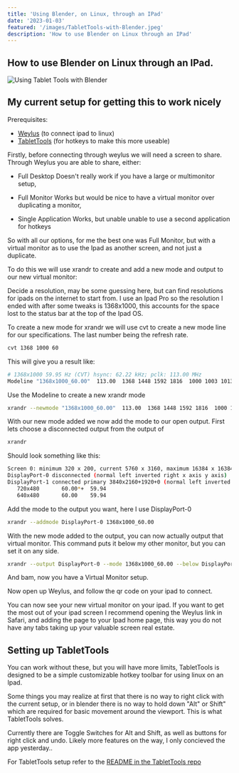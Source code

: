 ```yaml
---
title: 'Using Blender, on Linux, through an IPad'
date: '2023-01-03'
featured: '/images/TabletTools-with-Blender.jpeg'
description: 'How to use Blender on Linux through an IPad'
---
```


## How to use Blender on Linux through an IPad.

![Using Tablet Tools with Blender](/images/TabletTools-with-Blender_Quality.gif)

## My current setup for getting this to work nicely

Prerequisites:

* [Weylus](https://github.com/H-M-H/Weylus) (to connect ipad to linux)
* [TabletTools](https://github.com/0xStabby/TabletTools) (for hotkeys to make this more useable)


Firstly, before connecting through weylus we will need a screen to share.
Through Weylus you are able to share, either:

* Full Desktop
Doesn't really work if you have a large or multimonitor setup,

* Full Monitor
Works but would be nice to have a virtual monitor over duplicating a monitor,

* Single Application
Works, but unable unable to use a second application for hotkeys

So with all our options, for me the best one was Full Monitor, but with a virtual monitor as to use the Ipad as another screen, and not just a duplicate.

To do this we will use xrandr to create and add a new mode and output to our new virtual monitor:

Decide a resolution, may be some guessing here, but can find resolutions for ipads on the internet to start from. I use an Ipad Pro so the resolution I ended with after some tweaks is 1368x1000, this accounts for the space lost to the status bar at the top of the Ipad OS.

To create a new mode for xrandr we will use cvt to create a new mode line for our specifications.
The last number being the refresh rate.
```sh
cvt 1368 1000 60

```
This will give you a result like:
```sh
# 1368x1000 59.95 Hz (CVT) hsync: 62.22 kHz; pclk: 113.00 MHz
Modeline "1368x1000_60.00"  113.00  1368 1448 1592 1816  1000 1003 1013 1038 -hsync +vsync

```

Use the Modeline to create a new xrandr mode
```sh
xrandr --newmode "1368x1000_60.00"  113.00  1368 1448 1592 1816  1000 1003 1013 1038 -hsync +vsync

```

With our new mode added we now add the mode to our open output. First lets choose a disconnected output from the output of 
```sh
xrandr

```
Should look something like this:
```sh
Screen 0: minimum 320 x 200, current 5760 x 3160, maximum 16384 x 16384
DisplayPort-0 disconnected (normal left inverted right x axis y axis)
DisplayPort-1 connected primary 3840x2160+1920+0 (normal left inverted right x axis y axis) 600mm x 340mm
   720x480       60.00*+  59.94  
   640x480       60.00    59.94  

```
Add the mode to the output you want, here I use DisplayPort-0
```sh
xrandr --addmode DisplayPort-0 1368x1000_60.00

```

With the new mode added to the output, you can now actually output that virtual monitor. This command puts it below my other monitor, but you can set it on any side.
```sh
xrandr --output DisplayPort-0 --mode 1368x1000_60.00 --below DisplayPort-1

```

And bam, now you have a Virtual Monitor setup.

Now open up Weylus, and follow the qr code on your ipad to connect.

You can now see your new virtual monitor on your ipad. If you want to get the most out of your ipad screen I recommend opening the Weylus link in Safari, and adding the page to your Ipad home page, this way you do not have any tabs taking up your valuable screen real estate.



## Setting up TabletTools

You can work without these, but you will have more limits, TabletTools is designed to be a simple customizable hotkey toolbar for using linux on an Ipad.

Some things you may realize at first that there is no way to right click with the current setup, or in blender there is no way to hold down "Alt" or Shift" which are required for basic movement around the viewport.
This is what TabletTools solves.

Currently there are Toggle Switches for Alt and Shift, as well as buttons for right click and undo. Likely more features on the way, I only concieved the app yesterday..

For TabletTools setup refer to the [README in the TabletTools repo](https://github.com/0xStabby/TabletTools#prerequisites)

